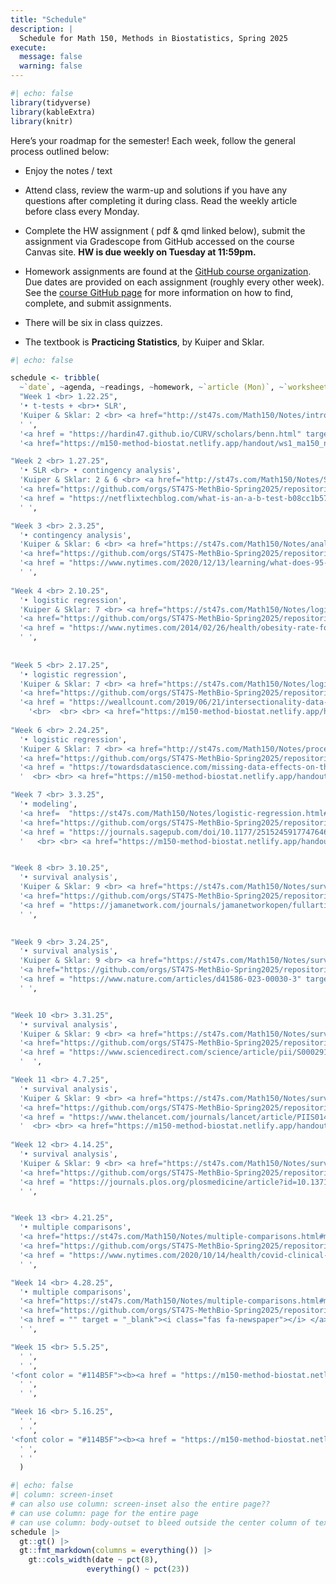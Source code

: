 ```yaml
---
title: "Schedule"
description: |
  Schedule for Math 150, Methods in Biostatistics, Spring 2025
execute: 
  message: false
  warning: false
---
```


```r
#| echo: false
library(tidyverse)
library(kableExtra)
library(knitr)
```

Here's your roadmap for the semester! Each week, follow the general process outlined below:

-   Enjoy the <i class="fas fa-book-open"></i> notes / text 

-   Attend class, review the <i class="fas fa-pencil-alt"></i> warm-up and solutions if you have any questions after completing it during class.
Read the weekly <i class="fas fa-newspaper"></i> article before class every Monday.

-   Complete the HW assignment (<i class="fa-solid fa-file-pdf"></i> pdf & qmd linked below), <i class="fa-solid fa-paper-plane"></i> submit the assignment via <i class="fa-brands fa-gradescope"></i> Gradescope from <i class="fa-brands fa-github"></i> GitHub accessed on the course Canvas site.  <b>HW is due weekly on Tuesday at 11:59pm.</b>

-   Homework assignments are found at the <a href = "https://github.com/orgs/ST47S-MethBio-Spring2025/repositories" target = "_blank"> <i class="fa-brands fa-github"></i> GitHub course organization</a>.  Due dates are provided on each assignment (roughly every other week).  See the <a href = "https://m150-method-biostat.netlify.app/github">course GitHub page</a> for more information on how to find, complete, and submit assignments.

-   There will be six in class quizzes.

-   The textbook is **Practicing Statistics**, by Kuiper and Sklar.


```r
#| echo: false

schedule <- tribble(
  ~`date`, ~agenda, ~readings, ~homework, ~`article (Mon)`, ~`worksheets`,
  "Week 1 <br> 1.22.25", 
  '• t-tests + <br>• SLR',
  'Kuiper & Sklar: 2 <br> <a href="http://st47s.com/Math150/Notes/intro.html#intro" target = "_blank"><i class="fas fa-book-open"></i> introduction</a> <br> <a href="http://st47s.com/Math150/Notes/t-tests-vs-slr.html#ttest" target = "_blank"><i class="fas fa-book-open"></i> t-test</a> <br> <a href="http://st47s.com/Math150/Notes/t-tests-vs-slr.html#tslr" target = "_blank"><i class="fas fa-book-open"></i> t-test as SLR</a>', 
  ' ',
  '<a href = "https://hardin47.github.io/CURV/scholars/benn.html" target = "_blank">Emma Benn</a>',
  '<a href="https://m150-method-biostat.netlify.app/handout/ws1_ma150_notation.pdf" target = "_blank">{{< fa pencil >}} WS 1 - notation</a>',

"Week 2 <br> 1.27.25", 
  '• SLR <br> • contingency analysis',
  'Kuiper & Sklar: 2 & 6 <br> <a href="http://st47s.com/Math150/Notes/SLR.html#SLR" target = "_blank"><i class="fas fa-book-open"></i> SLR</a> <br> <a href="https://st47s.com/Math150/Notes/analysis-of-categorical-data.html#fisher" target = "_blank"><i class="fas fa-book-open"></i> Fisher&#39;s Exact Test</a> <br> <a href="https://st47s.com/Math150/Notes/analysis-of-categorical-data.html#catest" target = "_blank"><i class="fas fa-book-open"></i> categorical analysis</a>', 
  '<a href="https://github.com/orgs/ST47S-MethBio-Spring2025/repositories" target = "_blank">{{< fa code >}} HW 1</a> - due 1.28.25',
  '<a href = "https://netflixtechblog.com/what-is-an-a-b-test-b08cc1b57962" target = "_blank"><i class="fas fa-newspaper"></i> A/B testing at Netflix</a> <br> <br> <a href = "https://hardin47.github.io/CURV/scholars/irrizarry.html" target = "_blank">Rafael Irizarry</a>',
  ' ',

"Week 3 <br> 2.3.25",   
  '• contingency analysis',
  'Kuiper & Sklar: 6 <br> <a href="https://st47s.com/Math150/Notes/analysis-of-categorical-data.html#studies" target = "_blank"><i class="fas fa-book-open"></i> types of studies</a> <br> <a href="https://st47s.com/Math150/Notes/analysis-of-categorical-data.html#rr" target = "_blank"><i class="fas fa-book-open"></i> RR and CI</a> <br> <a href="https://st47s.com/Math150/Notes/analysis-of-categorical-data.html#or" target = "_blank"><i class="fas fa-book-open"></i> OR and CI</a>',
  '<a href="https://github.com/orgs/ST47S-MethBio-Spring2025/repositories" target = "_blank">{{< fa code >}} HW 2</a> - due 2.4.25 <br> <i class="fa-solid fa-clipboard-question"></i> Quiz 1 on 2.5.25',
  '<a href = "https://www.nytimes.com/2020/12/13/learning/what-does-95-effective-mean-teaching-the-math-of-vaccine-efficacy.html" target = "_blank"><i class="fas fa-newspaper"></i> what is efficacy?</a> <br> <a href = "https://www.nytimes.com/2020/11/18/health/pfizer-covid-vaccine.html" target = "_blank"><i class="fas fa-newspaper"></i> efficacy</a> <br> <br> <a href = "https://hardin47.github.io/CURV/scholars/small-rodriguez.html" target = "_blank">Desi Small-Rodriguez</a>',
  ' ',
  
"Week 4 <br> 2.10.25", 
  '• logistic regression',
  'Kuiper & Sklar: 7 <br> <a href="https://st47s.com/Math150/Notes/logistic-regression.html#logmodel" target = "_blank"><i class="fas fa-book-open"></i> logistic regression</a> <br> <a href="https://st47s.com/Math150/Notes/logistic-regression.html#logMLE" target = "_blank"><i class="fas fa-book-open"></i> MLE</a>',
  '<a href="https://github.com/orgs/ST47S-MethBio-Spring2025/repositories" target = "_blank">{{< fa code >}} HW 3</a> - due 2.11.25 ',
  '<a href = "https://www.nytimes.com/2014/02/26/health/obesity-rate-for-young-children-plummets-43-in-a-decade.html" target = "_blank"><i class="fas fa-newspaper"></i> Obesity in Children Plummets</a> <br> <a href = "https://jamanetwork.com/journals/jama/fullarticle/1832542" target = "_blank"><i class="fas fa-newspaper"></i> JAMA article here (see Table 6)</a> <br> <a href = "https://www.nytimes.com/2020/04/17/parenting/growth-chart-accuracy.html" target = "_blank"><i class="fas fa-newspaper"></i> growth curves</a> <br><br> <a href = "https://hardin47.github.io/CURV/scholars/blackwell.html" target = "_blank">David Blackwell</a>',
  ' ',
  
  
"Week 5 <br> 2.17.25",
  '• logistic regression',
  'Kuiper & Sklar: 7 <br> <a href="https://st47s.com/Math150/Notes/logistic-regression.html#loginf" target = "_blank"><i class="fas fa-book-open"></i> inference, logistic regression</a> <br> <a href="https://st47s.com/Math150/Notes/logistic-regression.html#multlog" target = "_blank"><i class="fas fa-book-open"></i> multiple logistic regression</a>',
  '<a href="https://github.com/orgs/ST47S-MethBio-Spring2025/repositories" target = "_blank">{{< fa code >}} HW 4</a> - due 2.18.25 <br> <i class="fa-solid fa-clipboard-question"></i> Quiz 2 on 2.19.25',
  '<a href = "https://weallcount.com/2019/06/21/intersectionality-data-2/" target = "_blank"><i class="fas fa-newspaper"></i> intersectional data</a> <br> <br> <a href = "https://hardin47.github.io/CURV/scholars/sellers.html" target = "_blank">Kim Sellers</a>',
    '<br>  <br> <br> <a href="https://m150-method-biostat.netlify.app/handout/simppar_log.pdf" target = "_blank"><i class="fas fa-pencil-alt"></i> Simpson&#39;s Paradox</a>',
  
"Week 6 <br> 2.24.25", 
  '• logistic regression',
  'Kuiper & Sklar: 7 <br> <a href="http://st47s.com/Math150/Notes/process.html" target = "_blank"><i class="fas fa-book-open"></i> model process</a> <br> <a href="http://st47s.com/Math150/Notes/process.html#cross-validation" target = "_blank"><i class="fas fa-book-open"></i> cross validation</a> <br> <a href="https://st47s.com/Math150/Notes/logistic-regression.html#roc" target = "_blank"><i class="fas fa-book-open"></i> ROC</a>',
  '<a href="https://github.com/orgs/ST47S-MethBio-Spring2025/repositories" target = "_blank">{{< fa code >}} HW 5</a> - due 2.25.25 ',
  '<a href = "https://towardsdatascience.com/missing-data-effects-on-the-correlation-between-ice-cream-sales-and-temperature-f4bb2b3fcde1" target = "_blank"><i class="fas fa-newspaper"></i> missing data</a> <br> <br> <a href = "https://hardin47.github.io/CURV/scholars/santos.html" target = "_blank">Robert Santos</a>',
  '  <br> <br> <a href="https://m150-method-biostat.netlify.app/handout/2025-02-21-tidymodels.html" target = "_blank"><i class="fas fa-pencil-alt"></i> tidymodels</a>',

"Week 7 <br> 3.3.25", 
  '• modeling',
  '<a href=  "https://st47s.com/Math150/Notes/logistic-regression.html#logstep" target = "_blank"><i class="fas fa-book-open"></i> model building</a> ',
  '<a href="https://github.com/orgs/ST47S-MethBio-Spring2025/repositories" target = "_blank">{{< fa code >}} HW 6</a> - due 3.4.25 <br> <i class="fa-solid fa-clipboard-question"></i> Quiz 3 on 3.5.25',
  '<a href = "https://journals.sagepub.com/doi/10.1177/2515245917747646" target = "_blank"><i class="fas fa-newspaper"></i> many models</a> <br> <br> <a href = "https://hardin47.github.io/CURV/scholars/hughes-oliver.html" target = "_blank">Jacqueline Hughes-Oliver</a>',
  '   <br> <br> <a href="https://m150-method-biostat.netlify.app/handout/2025-02-28-ROC-onestep.html" target = "_blank"><i class="fas fa-pencil-alt"></i> ROC + one variable building</a> <br> <a href="https://m150-method-biostat.netlify.app/handout/variables.pdf" target = "_blank"><i class="fas fa-pencil-alt"></i>variable handout</a>',


"Week 8 <br> 3.10.25", 
  '• survival analysis',
  'Kuiper & Sklar: 9 <br> <a href="https://st47s.com/Math150/Notes/survival-analysis.html#timedata" target = "_blank"><i class="fas fa-book-open"></i> time to event </a> <br> <a href="https://st47s.com/Math150/Notes/survival-analysis.html#KM" target = "_blank"><i class="fas fa-book-open"></i> KM curves</a> ',
  '<a href="https://github.com/orgs/ST47S-MethBio-Spring2025/repositories" target = "_blank">{{< fa code >}} HW 7</a> - due 3.11.25 ',
  '<a href = "https://jamanetwork.com/journals/jamanetworkopen/fullarticle/2799017" target = "_blank"><i class="fas fa-newspaper"></i> placebo effect (read abstract and Fig 3)</a> <br> <br>  ',
  ' ', 
  

"Week 9 <br> 3.24.25", 
  '• survival analysis',
  'Kuiper & Sklar: 9 <br> <a href="https://st47s.com/Math150/Notes/survival-analysis.html#KM" target = "_blank"><i class="fas fa-book-open"></i> KM curves</a> <br> <a href="https://st47s.com/Math150/Notes/survival-analysis.html#KMCI" target = "_blank"><i class="fas fa-book-open"></i> KM CI</a>',
  '<a href="https://github.com/orgs/ST47S-MethBio-Spring2025/repositories" target = "_blank">{{< fa code >}} HW 8</a> - due 3.25.25 ',
  '<a href = "https://www.nature.com/articles/d41586-023-00030-3" target = "_blank"><i class="fas fa-newspaper"></i> Alzheimer&#39;s</a> <br> <br>  ',
  ' ', 


"Week 10 <br> 3.31.25", 
  '• survival analysis',
  'Kuiper & Sklar: 9 <br> <a href="https://st47s.com/Math150/Notes/survival-analysis.html#logrank" target = "_blank"><i class="fas fa-book-open"></i> log rank tests </a> <br> <a href="https://st47s.com/Math150/Notes/survival-analysis.html#hazfunc" target = "_blank"><i class="fas fa-book-open"></i> hazard functions</a>',
  '<a href="https://github.com/orgs/ST47S-MethBio-Spring2025/repositories" target = "_blank">{{< fa code >}} HW 9</a> - due 4.1.25 <br> <i class="fa-solid fa-clipboard-question"></i> Quiz 4 on 4.2.25',
  '<a href = "https://www.sciencedirect.com/science/article/pii/S000291652366280X?via%3Dihub" target = "_blank"><i class="fas fa-newspaper"></i> the million veteran program</a> <br> <br> <a href = "https://hardin47.github.io/CURV/scholars/mackey.html" target = "_blank">Lester Mackey</a>',
  '  ', 

"Week 11 <br> 4.7.25", 
  '• survival analysis',
  'Kuiper & Sklar: 9 <br> <a href="https://st47s.com/Math150/Notes/survival-analysis.html#coxph" target = "_blank"><i class="fas fa-book-open"></i> Cox PH model </a> <br> <a href="https://st47s.com/Math150/Notes/survival-analysis.html#multcoxph" target = "_blank"><i class="fas fa-book-open"></i> multiple Cox PH</a>',
  '<a href="https://github.com/orgs/ST47S-MethBio-Spring2025/repositories" target = "_blank">{{< fa code >}} HW 10</a> - due 4.8.25',
  '<a href = "https://www.thelancet.com/journals/lancet/article/PIIS0140-6736(2032076-6/fulltext" target = "_blank"><i class="fas fa-newspaper"></i> race-conscious medicine</a> <br> <br> <a href = "https://hardin47.github.io/CURV/scholars/dairyko.html" target = "_blank">Mike Dairyko</a>',
  '  <br> <br> <a href="https://m150-method-biostat.netlify.app/handout/CHD_HR.pdf" target = "_blank"><i class="fas fa-pencil-alt"></i>CHD & HR</a>',
  
"Week 12 <br> 4.14.25", 
  '• survival analysis',
  'Kuiper & Sklar: 9 <br> <a href="https://st47s.com/Math150/Notes/survival-analysis.html#testingph" target = "_blank"><i class="fas fa-book-open"></i> assessing PH </a> <br> <a href="https://st47s.com/Math150/Notes/multiple-comparisons.html#Ioannidis" target = "_blank"><i class="fas fa-book-open"></i> most published research</a>',
  '<a href="https://github.com/orgs/ST47S-MethBio-Spring2025/repositories" target = "_blank">{{< fa code >}} HW 11</a> - due 4.15.25 <br> <i class="fa-solid fa-clipboard-question"></i> Quiz 5 on 4.16.25',
  '<a href = "https://journals.plos.org/plosmedicine/article?id=10.1371/journal.pmed.0020124" target = "_blank"><i class="fas fa-newspaper"></i> most published research</a> <br> <a href = "https://replicationindex.com/2020/12/24/ioannidis-is-wrong/" target = "_blank"><i class="fas fa-newspaper"></i> science problems</a> <br> <br> <a href = "https://twitter.com/GidMK/status/1376304539897237508?s=20" target = "_blank">abuse of power</a> <br> <br> <br> ',
  ' ',  


"Week 13 <br> 4.21.25", 
  '• multiple comparisons',
  '<a href="https://st47s.com/Math150/Notes/multiple-comparisons.html#multcomp" target = "_blank"><i class="fas fa-book-open"></i> multiple comparisons </a> <br> <a href="https://st47s.com/Math150/Notes/multiple-comparisons.html#qvals" target = "_blank"><i class="fas fa-book-open"></i> false discovery rate</a> <br> <a href="https://st47s.com/Math150/Notes/multiple-comparisons.html#interim" target = "_blank"><i class="fas fa-book-open"></i> interim analyses</a>',
  '<a href="https://github.com/orgs/ST47S-MethBio-Spring2025/repositories" target = "_blank">{{< fa code >}} HW 12</a> - due 4.22.25 <br> <font color = "#114B5F"><b><a href = "https://m150-method-biostat.netlify.app/project.html" target = "_blank"><i class="fa-solid fa-list-check"></i> Project: EDA</a></b></font> due 4.23.25',
  '<a href = "https://www.nytimes.com/2020/10/14/health/covid-clinical-trials.html" target = "_blank"><i class="fas fa-newspaper"></i> pausing trials</a> <br> <br>  ',
  ' ',  

"Week 14 <br> 4.28.25", 
  '• multiple comparisons',
  '<a href="https://st47s.com/Math150/Notes/multiple-comparisons.html#multcomp" target = "_blank"><i class="fas fa-book-open"></i> multiple comparisons </a> <br> <a href="https://st47s.com/Math150/Notes/multiple-comparisons.html#qvals" target = "_blank"><i class="fas fa-book-open"></i> false discovery rate</a> <br> <a href="https://st47s.com/Math150/Notes/multiple-comparisons.html#interim" target = "_blank"><i class="fas fa-book-open"></i> interim analyses</a>',
  '<a href="https://github.com/orgs/ST47S-MethBio-Spring2025/repositories" target = "_blank">{{< fa code >}} HW 13</a> - due 4.29.25 <br> <i class="fa-solid fa-clipboard-question"></i> Quiz 6 on 4.30.25',
  '<a href = "" target = "_blank"><i class="fas fa-newspaper"></i> </a> <br> <br>  ',
  ' ', 

"Week 15 <br> 5.5.25", 
  ' ',
  ' ',
'<font color = "#114B5F"><b><a href = "https://m150-method-biostat.netlify.app/project.html" target = "_blank"> <i class="fa-solid fa-list-check"></i> Project: Graphic</a></b></font> in class 5.7.25',
  ' ',
  ' ',

"Week 16 <br> 5.16.25", 
  ' ',
  ' ',
'<font color = "#114B5F"><b><a href = "https://m150-method-biostat.netlify.app/project.html" target = "_blank"> <i class="fa-solid fa-list-check"></i> Project: Final</a></b></font> due 5.16.25',
  ' ',
  ' '
  )
```


```r
#| echo: false
#| column: screen-inset
# can also use column: screen-inset also the entire page??
# can use column: page for the entire page
# can use column: body-outset to bleed outside the center column of text
schedule |> 
  gt::gt() |> 
  gt::fmt_markdown(columns = everything()) |> 
    gt::cols_width(date ~ pct(8),
                 everything() ~ pct(23)) 
```




